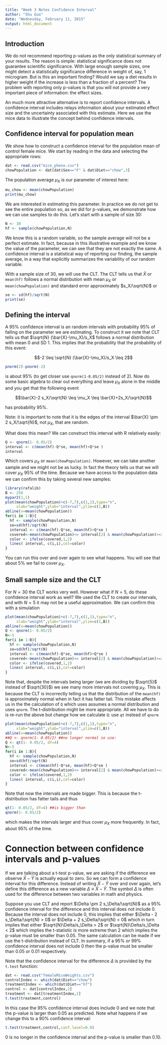 ```yaml
---
title: "Week 3 Notes Confidence Interval"
author: "Shu Guo"
date: "Wednesday, February 11, 2015"
output: html_document
---
```


## Introduction
We do not recommend reporting p-values as the only statistical summary of your results. The reason is simple: statistical significance does not guarantee scientific significance. With large enough sample sizes, one might detect a statistically significance difference in weight of, say, 1 microgram. But is this an important finding? Would we say a diet results in higher weight if the increase is less than a fraction of a percent? The problem with reporting only p-values is that you will not provide a very important piece of information: the effect sizes.

An much more attractive alternative is to report confidence intervals. A confidence interval includes relays information about your estimated effect size and the uncertainty associated with this estimate. Here we use the mice data to illustrate the concept behind confidence intervals.

## Confidence interval for population mean

We show how to construct a confidence interval for the population mean of control female mice. We start by reading in the data and selecting the appropriate rows:
```r
dat <- read.csv("mice_pheno.csv")
chowPopulation <- dat[dat$Sex=="F" & dat$Diet=="chow",3]
```
The population average $\mu_X$ is our parameter of interest here:

```r
mu_chow <- mean(chowPopulation)
print(mu_chow)
```
We are interested in estimating this parameter. In practice we do not get to see the entire population so, as we did for p-values, we demonstrate how we can use samples to do this. Let's start with a sample of size 30:
```r
N <- 30
hf <- sample(chowPopulation,N)
```
We know this is a random variable, so the sample average will not be a perfect estimate. In fact, because in this illustrative example and we know the value of the parameter, we can see that they are not exactly the same. A confidence interval is a statistical way of reporting our finding, the sample average, in a way that explicitly summarizes the variability of our random variable.

With a sample size of 30, we will use the CLT. The CLT tells us that $\bar{X}$ or `mean(hf)` follows a normal distribution with mean $\mu_X$ or `mean(chowPopulation)` and standard error approximately $s_X/\sqrt{N}$ or

```r
se <- sd(hf)/sqrt(N)
print(se)
```

<a name="interval"></a>

## Defining the interval

A 95% confidence interval is an random intervals with probability 95% of falling on the parameter we are estimating. To construct it we note that CLT tells us that $\sqrt{N} (\bar{X}-\mu_X)/s_X$ follows a normal distribution with mean 0 and SD 1. This implies that the probability that the probability of this event:

$$-2 \leq \sqrt{N} (\bar{X}-\mu_X)/s_X \leq 2$$  

```r
pnorm(2)-pnorm(-2)
```

is about 95% (to get closer use `qnorm(1-0.05/2)` instead of 2). Now do some basic algebra to clear out everything and leave $\mu_X$  alone in the middle and you get that the following event

$$\bar{X}-2 s_X/\sqrt{N} \leq \mu_X \leq \bar{X}+2s_X/\sqrt{N}$$  

has probability 95%. 

Note: it is important to note that it is the edges of the interval $\bar{X} \pm 2 s_X/\sqrt{N}$, not $\mu_X$, that are random. 

What does this mean? We can construct this interval with R relatively easily:
```r
Q <- qnorm(1- 0.05/2)
interval <- c(mean(hf)-Q*se, mean(hf)+Q*se )
interval
```

Which covers $\mu_X$ or `mean(chowPopulation)`. However, we can take another sample and we might not be as lucky. In fact the theory tells us that we will cover $\mu_X$ 95% of the time. Because we have access to the population data we can confirm this by taking several new samples:

```r
library(rafalib)
B <- 250
mypar2(1,1)
plot(mean(chowPopulation)+c(-7,7),c(1,1),type="n",
     xlab="weight",ylab="interval",ylim=c(1,B))
abline(v=mean(chowPopulation))
for(i in 1:B){
  hf <- sample(chowPopulation,N)
  se=sd(hf)/sqrt(N)
  interval <- c(mean(hf)-Q*se, mean(hf)+Q*se )
  covered<-mean(chowPopulation)<= interval[2] & mean(chowPopulation)>=interval[1]
  color <- ifelse(covered,1,2)
  lines( interval, c(i,i),col=color)
}
```

You can run this over and over again to see what happens. You will see that about 5% we fail to cover $\mu_X$.

<a name="smallsample"></a>

## Small sample size and the CLT

For $N=30$ the CLT works very well. However what if $N=5$, do these confidence interval work as well? We used the CLT to create our intervals, and with $N=5$ it may not be a useful approximation. We can confirm this with a simulation

```r
plot(mean(chowPopulation)+c(-7,7),c(1,1),type="n",
     xlab="weight",ylab="interval",ylim=c(1,B))
abline(v=mean(chowPopulation))
Q <- qnorm(1- 0.05/2)
N<-5
for(i in 1:B){
  hf <- sample(chowPopulation,N)
  se=sd(hf)/sqrt(N)
  interval <- c(mean(hf)-Q*se, mean(hf)+Q*se )
  covered<-mean(chowPopulation)<= interval[2] & mean(chowPopulation)>=interval[1]
  color <- ifelse(covered,1,2)
  lines( interval, c(i,i),col=color)
}
```
Note that, despite the intervals being larger (we are dividing by $\sqrt{5}$ instead of $\sqrt{30}$) we see many more intervals not covering $\mu_X$. This is because the CLT is incorrectly telling us that the distribution of the `mean(hf)` is approximately normal when in fact it has fatter tail. This mistake affects us in the the calculation of `Q` which uses assumes a normal distribution and uses `qnorm`. The t-distribution might be more appropriate. All we have to do is re-run the above but change how we calculate `Q`: use `qt` instead of `qnorm`

```r
plot(mean(chowPopulation)+c(-7,7),c(1,1),type="n",
     xlab="weight",ylab="interval",ylim=c(1,B))
abline(v=mean(chowPopulation))
##Q <- qnorm(1- 0.05/2) ##no longer normal so use:
Q <- qt(1- 0.05/2, df=4)
N<-5
for(i in 1:B){
  hf <- sample(chowPopulation,N)
  se=sd(hf)/sqrt(N)
  interval <- c(mean(hf)-Q*se, mean(hf)+Q*se )
  covered<-mean(chowPopulation)<= interval[2] & mean(chowPopulation)>=interval[1]
  color <- ifelse(covered,1,2)
  lines( interval, c(i,i),col=color)
}
```
Note that now the intervals are made bigger. This is because the t-distribution has fatter tails and thus
```r
qt(1- 0.05/2, df=4) ##is bigger than 
qnorm(1- 0.05/2)
```

which makes the intervals larger and thus cover $\mu_X$ more frequently. In fact, about 95% of the time.

# Connection between confidence intervals and p-values

If we are talking about a t-test p-value, we are asking if the difference we observe $\bar{X} - \bar{Y}$ is actually equal to zero. So we can form a confidence interval for this difference. Instead of writing $\bar{X} - \bar{Y}$ over and over again, let's define this difference as a new variable $\Delta \equiv \bar{X} - \bar{Y}$. The symbol $\Delta$ is often used for the difference between two variables in math and physics. 

Suppose you use CLT and report $\Delta \pm 2 s_\Delta/\sqrt{N}$ as a 95% confidence interval for the difference and this interval does not include 0. Because the interval does not include 0, this implies that either 
$\Delta - 2 s_\Delta/\sqrt{N}  > 0$ or $\Delta + 2 s_\Delta/\sqrt{N}  < 0$ which in turn implies that either $\sqrt{N}\Delta/s_\Delta > 2$ or $\sqrt{N}\Delta/s_\Delta < 2$ which implies the t-statistic is more extreme than 2 which implies the p-value must be smaller than 0.05. The same calculation can be made if we use the t-distribution instead of CLT. In summary, if a 95% or 99% confidence interval does not include 0 then the p-value must be smaller than 0.05 or 0.01 respectively.

Note that the confidence interval for the difference $\Delta$ is provided by the `t.test` function:

```r
dat <- read.csv("femaleMiceWeights.csv")
controlIndex <- which(dat$Diet=="chow")
treatmentIndex <- which(dat$Diet=="hf")
control <- dat[controlIndex,2]
treatment <- dat[treatmentIndex,2]
t.test(treatment,control)
```

In this case the 95% confidence interval does include 0 and we note that the p-value is larger than 0.05 as predicted. Note what happens if we change this to a 90% confidence interval:

```r
t.test(treatment,control,conf.level=0.9)
```

0 is no longer in the confidence interval and the p-value is smaller than 0.10.

